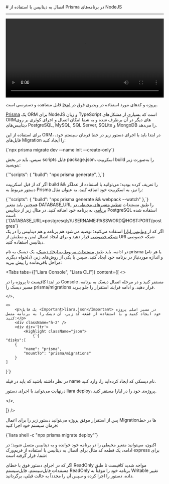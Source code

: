 
<Layout>
# اتصال به دیتابیس با استفاده از Prisma در برنامه‌های NodeJS 
<hr className="mb-2" />
<video
    src="https://files.liara.ir/liara/prisma/prisma.mp4"
    controls="controls"
    className="block w-full"
    width="100%"
></video>
<br />

<Alert variant="info">پروژه و کدهای مورد استفاده در ویدیوی فوق در <a className="blue-link" href="https://github.com/liara-cloud/nodejs-getting-started/tree/prisma">اینجا</a> قابل مشاهده و دسترسی است.</Alert>

<a href="https://www.prisma.io/" className="blue-link">Prisma</a> یک ORM برای NodeJS و زبان TypeScript است که بسیاری از مشکل‌های ORMهای دیگر در آن برطرف شده و به شما امکان اتصال و اجرای کوئری بر روی دیتابیس‌های PostgreSQL, MySQL, SQL Server, SQLite و MongoDB را می‌دهد.<div className="h-2" />

برای استفاده از این ORM، در ابتدا باید با اجرای دستور زیر در خط فرمان سیستم خود، فایل‌های Migration را ایجاد کنید:


<div dir='ltr'>
    <Highlight className="bash">
        {`npx prisma migrate dev --name init --create-only`}
    </Highlight>
</div>
<div className="h-2" />

سپس، باید در بخش <Important>scripts</Important> فایل <Important>package.json</Important>، اسکریپت <Important>build</Important> را به‌صورت زیر بنویسید:
<div className="h-2" />
<div dir='ltr'>
    <Highlight className="json">
        {`"scripts": {
  "build": "npx prisma generate",
},`}
    </Highlight>
</div>
<div className="h-2" />

اگر که از قبل اسکریپت <Important>build</Important> را تعریف کرده بودید؛ می‌توانید با استفاده از عملگر <Important>&&</Important> دستور مربوط به Prisma را نیز، به اسکریپت خود اضافه کنید، به عنوان مثال:
<div className="h-2" />
<div dir='ltr'>
    <Highlight className="json">
        {`"scripts": {
  "build": "npx prisma generate && webpack --watch"
},`}
    </Highlight>
</div>
<div className="h-2" />
همچنین باید متغیر <Important>DATABASE_URL</Important> را طبق مستندات <a href="../../../details/envs" className="blue-link">تنظیم متغیرهای محیطی در برنامه</a>، به برنامه خود اضافه کنید. در مثال زیر از دیتابیس PostgreSQL استفاده شده است:
<div className="h-2" />
<div dir='ltr'>
    <Highlight className="bash">
        {`DATABASE_URL=postgresql://USERNAME:PASSWORD@HOST:PORT/postgres`}
    </Highlight>
</div>
<div className="h-2" />
اگر که از <a href="../../../../dbaas/about" className="blue-link">دیتابیس لیارا</a> استفاده می‌کنید؛ توصیه می‌شود هم برنامه و هم دیتابیس را در یک <a href="../../../details/private-networks" className="blue-link">شبکه خصوصی</a> قرار دهید و برای ایجاد اتصال ایمن و مطمئن از URI شبکه خصوصی دیتابیس استفاده کنید.

در ادامه، باید طبق <a href="../../../disks/manage/create" className="blue-link">مستندات مربوط به ایجاد دیسک</a>، یک دیسک به نام <Important>prisma</Important> (یا هر نام دلخواه دیگری) و اندازه موردنیاز در برنامه خود ایجاد کنید. سپس با یکی از روش‌های زیر، مراحل باقی‌مانده را پیش ببرید:


<Tabs 
    tabs={["Liara Console", "Liara CLI"]} 
    content={[
    <>
        <p>
            در ابتدا کافیست تا پروژه را در Console مستقر کنید و در مرحله اتصال دیسک به برنامه، مسیر دیسک را <Important>prisma/migrations</Important> قرار دهید. و ادامه فرایند استقرار را جلو ببرید.
        </p>
    
    </>,

    <>
        <p>یک فایل <Important>liara.json</Important> در مسیر اصلی پروژه خود ایجاد کنید و با استفاده از قطعه کد زیر، آن دیسک را به برنامه متصل کنید:</p>
        <div className="h-2" />
        <div dir='ltr'>
            <Highlight className="json">
                {`{
    "disks":[
        {
            "name": "prisma",
            "mountTo": "prisma/migrations"
        }
    ]
}`}
            </Highlight>
        </div>
        <div className="h-2" />
        <Alert variant='warning'>در نظر داشته باشید که باید در فیلد <Important>name</Important> نام دیسکی که ایجاد کرده‌اید را، وارد کنید.</Alert>
        <p>درنهایت می‌توانید با اجرای دستور <Important>liara deploy</Important>، پروژه‌ی خود را در لیارا مستقر کنید.</p>
    </>,

]} 
/>

پس از استقرار موفق پروژه می‌توانید دستور زیر را برای اعمال Migrationها در خط فرمان سیستم خود اجرا کنید:
<div className="h-2" />
<div dir='ltr'>
    <Highlight className="json">
        {`liara shell -c "npx prisma migrate deploy"`}
    </Highlight>
</div>
<div className="h-2" />


اکنون، می‌توانید متغیر محیطی را در برنامه خود خوانده و به دیتابیس متصل شوید؛ در ادامه، یک قطعه کد مثال برای
اتصال به دیتابیس با استفاده از فریم‌ورک <Important>express</Important> برای شما، قرار گرفته است:

<Alert variant='info'>
    <p>
    اگر که در اجرای دستور فوق با خطای <Important>ReadOnly</Important> مواجه شدید کافیست تا <Link href="../../../details/file-system" className="blue-link">طبق مستندات فایل‌سیستم</Link>، فایل‌سیستم <Important>ReadOnly</Important> برنامه خود را موقتاً به <Important>Writable</Important> تغییر داده، دستور را اجرا کرده و سپس آن را مجدداً به حالت قبلی، برگردانید. 
    </p>
</Alert>

</Layout>